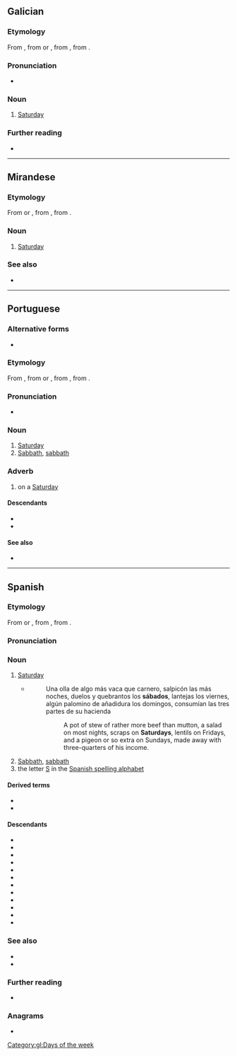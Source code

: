 {{also|sabado|Sabado}}
==Galician==
{{wikipedia|lang=gl}}

===Etymology===
From {{inh|gl|roa-opt|sabado}}, from {{inh|gl|la|-}} or {{der|gl|EL.|sabbatum}}, from {{der|gl|grc|σάββατον||Sabbath}}, from {{der|gl|he|שַׁבָּת||Sabbath|tr=shabát}}.

===Pronunciation===
* {{IPA|gl|[ˈs̺aβaðʊ]}}

===Noun===
{{gl-noun|m}}

# [[Saturday]]

===Further reading===
* {{R:gl:DRAG}}

[[Category:gl:Days of the week]]

----

==Mirandese==
{{wikipedia|lang=mwl}}

===Etymology===
From {{inh|mwl|la|-}} or {{der|mwl|EL.|sabbatum}}, from {{der|mwl|grc|σάββατον||Sabbath}}, from {{der|mwl|he|שַׁבָּת||Sabbath|tr=shabát}}.

===Noun===
{{mwl-noun|m}}

# [[Saturday]]

===See also===
* {{list:days of the week/mwl}}

----

==Portuguese==
{{wikipedia|lang=pt}}

===Alternative forms===
* {{alt|pt|sabado|sábbado|sabbado||obsolete}}

===Etymology===
From {{inh|pt|roa-opt|sabado}}, from {{inh|pt|la|-}} or {{der|pt|EL.|sabbatum}}, from {{der|pt|grc|σάββατον||Sabbath}}, from {{der|pt|he|שַׁבָּת||Sabbath|tr=shabát}}. {{root|pt|he|שׁ־ב־ת}}

===Pronunciation===
{{pt-IPA}}
* {{hyphenation|pt|sá|ba|do}}

===Noun===
{{pt-noun|m}}

# [[Saturday]]
# [[Sabbath]], [[sabbath]]

===Adverb===
{{pt-adv|hascomp=no}}

# on a [[Saturday]]

====Descendants====
* {{desc|bor=1|kbc|xaabado}}
* {{desc|bor=1|tet|loron-sábadu}}

====See also====
* {{list:days of the week/pt}}

----

==Spanish==
{{wikipedia|lang=es}}

===Etymology===
From {{inh|es|la|-}} or {{der|es|EL.|sabbatum}}, from {{der|es|grc|σάββατον||Sabbath}}, from {{der|es|he|שַׁבָּת||Sabbath|tr=shabát}}. {{root|es|he|שׁ־ב־ת‎}}

===Pronunciation===
{{es-pr}}

===Noun===
{{es-noun|m}}

# [[Saturday]]
#* {{RQ:Cervantes Don Quijote I|I}}
#*: Una olla de algo más vaca que carnero, salpicón las más noches, duelos y quebrantos los '''sábados''', lantejas los viernes, algún palomino de añadidura los domingos, consumían las tres partes de su hacienda
#*:: A pot of stew of rather more beef than mutton, a salad on most nights, scraps on '''Saturdays''', lentils on Fridays, and a pigeon or so extra on Sundays, made away with three-quarters of his income.
# [[Sabbath]], [[sabbath]]
# the letter [[S]] in the [[Appendix:Spanish spelling alphabet|Spanish spelling alphabet]]

====Derived terms====
* {{l|es|hacer sábado}}
* {{l|es|el sábado, sabadete, camisa nueva y polvete}}

====Descendants====
{{desc-top}}
* {{desc|bor=1|ceb|Sabado}}
* {{desc|bor=1|mih|zavɨru}}
* {{desc|bor=1|kyj|Sabaro}}
* {{desc|bor=1|ote|sabdo}}
* {{desc|bor=1|pap|djasabra}}
* {{desc|bor=1|mjc|sávuru|alts=1}}
* {{desc|bor=1|tl|Sabado}}
* {{desc|bor=1|twf|sóbolu}}
* {{desc|bor=1|cta|saru}}
* {{desc|bor=1|nhg|söbro}}
* {{desc|bor=1|nhg|xöbatu}}
* {{desc|bor=1|tub|ša·varu}}
{{desc-bottom}}

===See also===
* {{list:days of the week/es}}
* {{l|es|Sabado}}

===Further reading===
* {{R:es:DRAE}}

===Anagrams===
* {{anagrams|es|a=aabdos|adobás|adobas|basado|sobada}}
